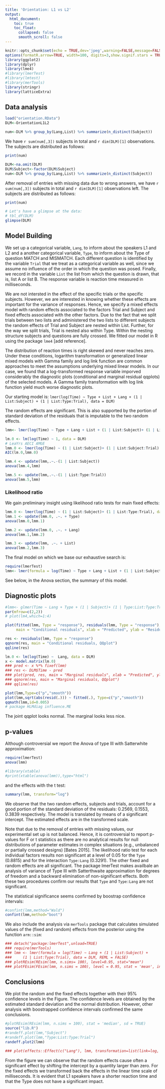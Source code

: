 ```yaml
---
title: 'Orientation: L1 vs L2'
output:
  html_document:
    toc: true
    toc_float:
      collapsed: false
      smooth_scroll: false
---
```


```r
knitr::opts_chunk$set(echo = TRUE,dev='jpeg',warning=FALSE,message=FALSE, comment="",size="small")
options(formatR.arrow=TRUE, width=100, digits=3,show.signif.stars = TRUE)
library(ggplot2)
library(dplyr)
library(lme4)
#library(lmerTest)
#library(lmtest)
#library(merTools)
library(stringr)
library(latticeExtra)
```

## Data analysis


```r
load("orientation.RData")
DLM<-OrientationL1L2

num<-DLM %>% group_by(Lang,List) %>% summarize(n_distinct(Subject))
```

We have `r sum(num[,3])` subjects in total and `r dim(DLM)[1]` observations. The subjects are distributed as follows:

```r
print(num)
```

```r
DLM<-na.omit(DLM)
DLM$Subject<-factor(DLM$Subject)
num<-DLM %>% group_by(Lang,List) %>% summarize(n_distinct(Subject))
```

After removal of entries with missing data due to wrong answers, we have `r sum(num[,3])` subjects in total and `r dim(DLM)[1]` observations left. The subjects are distributed as follows:


```r
print(num)
```

```r
# Let's have a glimpse at the data:
# tbl_df(DLM)
glimpse(DLM)
```

## Model Building

We set up a categorical variable, `Lang`, to inform about the speakers L1 and L2 and a another categorical variable, `Type`, to inform about the Type of question MATCH and MISMATCH. Each different question is identified by the variable `Trial` that we treat as a categorical variable as well, since we assume no influence of the order in which the question was posed. Finally, we record in the variable `List` the list from which the question is drawn, that is, list A or list B. The response variable is reaction time measured in milliseconds.

We are not intersted in the effect of the specific trials or the specific subjects. However, we are interested in knowing whether these effects are important for the variance of responses. Hence, we specify a mixed effects model with random effects associated to the factors Trial and  Subject and fixed effects associated with the other factors. Due to the fact that we split trials between two lists and administered the two lists to different subjects the random effects of  Trial and  Subject are nested within List. Further, for the way we split trials, Trial is nested also within Type. Within the nesting structure subjects and questions are fully crossed. We fitted our model in R using the package `lme4` [add reference].

The distribution of reaction times is right skewed and never reaches zero. Under these conditions, logarithm transformation or generalized linear mixed models with Gamma family and log link function are common approaches to meet the assumptions underlying mixed linear models. In our case, we found that a log-transformed response variable imporved considerably the diagnostic plots (conditional and marginal residual qqplots) of the selected models. A Gamma family transformation with log link function yield much worse diagnostic plots. 


Our starting model is: 
`lmer(log(Time) ~ Type + List + Lang + (1 | List:Subject) + (1 | List:Type:Trial), data = DLM)`

The random effects are significant. This is also supported by the portion of standard deviation of the residuals that is imputable to the two random effects. 

```r
lmm<- lmer(log(Time) ~ Type + Lang + List + (1 | List:Subject)+ (1 | List:Type:Trial), data = DLM, REML=FALSE)
```


```r
lm.0 <- lm(log(Time) ~ 1, data = DLM)
# LeaYrs AECI AMGE
lmm.0 <- lmer(log(Time) ~ (1 | List:Subject)+ (1 | List:Subject:Trial), data = DLM)
AIC(lm.0,lmm.0)

lmm.4 <- update(lmm,.~.-(1 | List:Subject))
anova(lmm.4,lmm)

lmm.5 <- update(lmm,.~.-(1 | List:Type:Trial))
anova(lmm.5,lmm)
```


### Likelihood ratio

We gain preliminary insight using likelihood ratio tests for main fixed effects: 

```r
lmm.0 <- lmer(log(Time) ~ (1 | List:Subject)+ (1 | List:Type:Trial), data = DLM)
lmm.1 <- update(lmm.0, .~. + Type)
anova(lmm.0,lmm.1)

lmm.2 <- update(lmm.0, .~. + Lang)
anova(lmm.1,lmm.2)

lmm.3 <- update(lmm, .~. + List)
anova(lmm.2,lmm.3)
```


The final model on which we base our exhaustive search is:

```r
require(lmerTest)
lmm<- lmer(formula = log(Time) ~ Type + Lang + List + (1 | List:Subject)+ (1 | List:Type:Trial), data = DLM, REML=FALSE)
```

See below, in the Anova section, the summary of this model.



## Diagnostic plots

```r
#lmm<- glmer(Time ~ Lang + Type + (1 | Subject)+ (1 | Type:List:Type:Trial), data = DLM,family=Gamma(link = "log"))
par(mfrow=c(2,2))
# plot(lm4,which=1:4)

plot(fitted(lmm, Type = "response"), residuals(lmm, Type = "response"),
     main = "Conditional residuals", xlab = "Predicted", ylab = "Residuals")

res <- residuals(lmm, Type = "response")
qqnorm(res, main = "Conditional residuals, QQplot")
qqline(res)

lm.0 <- lm(log(Time) ~  Lang, data = DLM)
x <- model.matrix(lm.0)
### pred <- x %*% fixef(lmm)
### res <- DLM$Time - pred
### plot(pred, res, main = "Marginal residuals", xlab = "Predicted", ylab = "Residuals")
### qqnorm(res, main = "Marginal residuals, QQplot")
### qqline(res)

```

```r
plot(lmm,Type=c("p","smooth"))
plot(lmm,sqrt(abs(resid(.))) ~ fitted(.), Type=c("p","smooth"))
qqmath(lmm,id=0.005)
# package HLMdiag influence.ME
```


The joint qqplot looks normal. The marginal looks less nice. 


## p-values

Although controversial we report the Anova of type III with Satterwhite approximation:

```r
require(lmerTest)
anova(lmm)
```
```r
#library(xtable)
#print(xtable(anova(lmm)),type="html")
```

and the effects with the t test:

```r
summary(lmm, transform="log")
```


We observe that the two random effects, subjects and trials, account for a good portion of the standard deviation of the residuals: 0.2569, 0.1553, 0.3839 respectively. The model is translated by means of a significant intercept. The estimated effects are in the transformed scale.

Note that due to the removal of entries with missing values, our experimental set up is not balanced. Hence, it is controversial to report p-values for F or t statistics as there are no analytical results for null distributions of parameter estimates in complex situations (e.g., unbalanced or partially crossed designs) [Bates 2015].
The likelihood ratio test for each individual factors results non significant at a level of 0.05 for the `Type` (0.8815) and for the interaction `Type:Lang` (0.3291). The other fixed and random effects are all significant. The package lmerTest makes availbale an analysis of variance of Type III  with  Satterthwaite 
approximation for degrees of freedom and a backward elimination of non-significant effects. Both these two procedures confirm our results that  `Type` and `Type:Lang` are not significant.

The statistical significance seems confirmed by boostrap confidence intervals:
```r
#confint(lmm,method="Wald")
confint(lmm,method="boot")
```



We also include the analysis via `merTools` package that calculates simulated values of the (fixed and random) effects from the posterior using the function `arm::sim`:
```r
### detach("package:lmerTest",unload=TRUE)
### require(merTools)
### lmm <- lmer(formula = log(Time) ~ Lang + (1 | List:Subject) + 
###     (1 | List:Type:Trial), data = DLM, REML = FALSE)
### plotREsim(REsim(lmm, n.sims= 100), level=0.95, stat="mean")
### plotFEsim(FEsim(lmm, n.sims = 100), level = 0.95, stat = 'mean', intercept = FALSE)
```


## Conclusions

We plot the random and the fixed effects together with their 95%
confidence levels in the Figure. The confidence levels are obtained by
the estimated standard deviation and the normal distribution. However,
other analysis with boostrapped confidence intervals confirmed the
same conclusions.


```r
#plotREsim(REsim(lmm, n.sims = 100), stat = 'median', sd = TRUE)
source("lib.R")
#randeff.plot(lmm,"Subject")
#randeff.plot(lmm,"Type:List:Type:Trial")
randeff.plot2(lmm)
```


```r
### plot(effects::Effect(c("Lang"), lmm, transformation=list(link=log, inverse=exp)),cex=1,width=0,lwd=1,ylab="milliseconds",xlab="Speakers",main="", bg="grey50",fg="black",alternating=FALSE,par.settings = ggplot2like(),lines.title=0,between=list(x=1),colors=c("grey35","black")) 
```


From the figure we can observe that the random effects cause often a significant effect by shifting the intercept by a quantity larger than zero. For the fixed effects we transformed back the effects in the linear time scale of milliseconds. It is evident that L1 speakers have a shorter reaction time and that the Type does not have a significant impact.


<!--
## op <- options(contrasts = c("contr.sum", "contr.poly"))
# Type + CoR + Hand + EO + List + CEF + SRRC + Pre + Post + Post2 + STAY + LeaYrs + DUH + RPV + AMGE + AECI, 
-->

